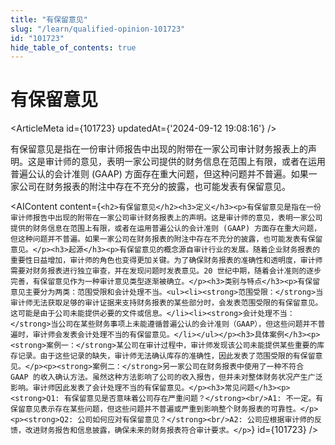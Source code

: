 ```yaml
---
title: "有保留意见"
slug: "/learn/qualified-opinion-101723"
id: "101723"
hide_table_of_contents: true
---
```



# 有保留意见

<ArticleMeta id={101723} updatedAt={'2024-09-12 19:08:16'} />
<div className='border-solid border-b border-t-0 my-4 border-[var(--ifm-color-gray-300)]' />

有保留意见是指在一份审计师报告中出现的附带在一家公司审计财务报表上的声明。这是审计师的意见，表明一家公司提供的财务信息在范围上有限，或者在运用普遍公认的会计准则 (GAAP) 方面存在重大问题，但这种问题并不普遍。如果一家公司在财务报表的附注中存在不充分的披露，也可能发表有保留意见。

<AIContent content={`<h2>有保留意见</h2><h3>定义</h3><p>有保留意见是指在一份审计师报告中出现的附带在一家公司审计财务报表上的声明。这是审计师的意见，表明一家公司提供的财务信息在范围上有限，或者在运用普遍公认的会计准则 (GAAP) 方面存在重大问题，但这种问题并不普遍。如果一家公司在财务报表的附注中存在不充分的披露，也可能发表有保留意见。</p><h3>起源</h3><p>有保留意见的概念源自审计行业的发展。随着企业财务报表的重要性日益增加，审计师的角色也变得更加关键。为了确保财务报表的准确性和透明度，审计师需要对财务报表进行独立审查，并在发现问题时发表意见。20 世纪中期，随着会计准则的逐步完善，有保留意见作为一种审计意见类型逐渐被确立。</p><h3>类别与特点</h3><p>有保留意见主要分为两类：范围受限和会计处理不当。<ul><li><strong>范围受限：</strong>当审计师无法获取足够的审计证据来支持财务报表的某些部分时，会发表范围受限的有保留意见。这可能是由于公司未能提供必要的文件或信息。</li><li><strong>会计处理不当：</strong>当公司在某些财务事项上未能遵循普遍公认的会计准则（GAAP），但这些问题并不普遍时，审计师会发表会计处理不当的有保留意见。</li></ul></p><h3>具体案例</h3><p><strong>案例一：</strong>某公司在审计过程中，审计师发现该公司未能提供某些重要的库存记录。由于这些记录的缺失，审计师无法确认库存的准确性，因此发表了范围受限的有保留意见。</p><p><strong>案例二：</strong>另一家公司在财务报表中使用了一种不符合 GAAP 的收入确认方法。虽然这种方法影响了公司的收入报告，但并未对整体财务状况产生广泛影响。审计师因此发表了会计处理不当的有保留意见。</p><h3>常见问题</h3><p><strong>Q1: 有保留意见是否意味着公司存在严重问题？</strong><br/>A1: 不一定。有保留意见表示存在某些问题，但这些问题并不普遍或严重到影响整个财务报表的可靠性。</p><p><strong>Q2: 公司如何应对有保留意见？</strong><br/>A2: 公司应根据审计师的反馈，改进财务报告和信息披露，确保未来的财务报表符合审计要求。</p>`} id={101723} />
